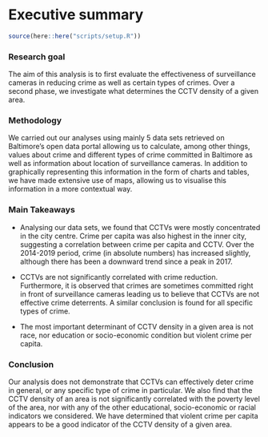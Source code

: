 # Executive summary {.tabset}

```r
source(here::here("scripts/setup.R"))
```

### Research goal 

The aim of this analysis is to first evaluate the effectiveness of surveillance cameras in reducing crime as well as certain types of crimes. Over a second phase, we investigate what determines the CCTV density of a given area.

### Methodology

We carried out our analyses using mainly 5 data sets retrieved on Baltimore's open data portal allowing us to calculate, among other things, values about crime and different types of crime committed in Baltimore as well as information about location of surveillance cameras. In addition to graphically representing this information in the form of charts and tables, we have made extensive use of maps, allowing us to visualise this information in a more contextual way.

### Main Takeaways

  + Analysing our data sets, we found that CCTVs were mostly concentrated in the city centre. Crime per capita was also highest in the inner city, suggesting a correlation between crime per capita and CCTV. Over the 2014-2019 period, crime (in absolute numbers) has increased slightly, although there has been a downward trend since a peak in 2017.
  
  + CCTVs are not significantly correlated with crime reduction. Furthermore, it is observed that crimes are sometimes committed right in front of surveillance cameras leading us to believe that CCTVs are not effective crime deterrents. A similar conclusion is found for all specific types of crime.
  
  + The most important determinant of CCTV density in a given area is not race, nor education or socio-economic condition but violent crime per capita.

### Conclusion

Our analysis does not demonstrate that CCTVs can effectively deter crime in general, or any specific type of crime in particular. We also find that the CCTV density of an area is not significantly correlated with the poverty level of the area, nor with any of the other educational, socio-economic or racial indicators we considered. We have determined that violent crime per capita appears to be a good indicator of the CCTV density of a given area.
